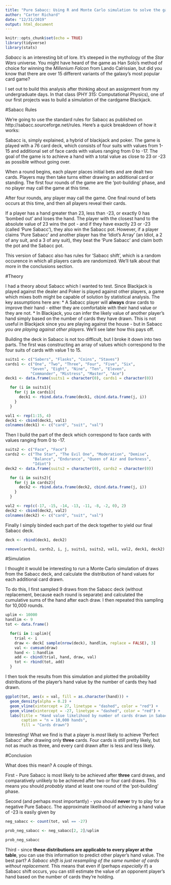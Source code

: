 ```yaml
---
title: "Pure Sabacc: Using R and Monte Carlo simulation to solve the galaxy's greatest card game"
author: "Carter Richard"
date: "12/31/2019"
output: html_document
---
```


```r
knitr::opts_chunk$set(echo = TRUE)
library(tidyverse)
library(stats)

```

*Sabacc* is an interesting bit of lore. It's steeped in the mythology of the *Star Wars* universe.  You might have heard of the game as Han Solo's method of choice for winning the *Millenium Falcon* from Lando Calrissian, but did you know that there are over 15 different variants of the galaxy's most popular card game?

I set out to build this analysis after thinking about an assignment from my undergraduate days. In that class (PHY 315: Computational Physics), one of our first projects was to build a simulation of the cardgame Blackjack. 

#Sabacc Rules

We're going to use the standard rules for Sabacc as published on http://sabacc.sourceforge.net/rules. Here's a quick breakdown of how it works:
  
  Sabacc is, simply explained, a hybrid of blackjack and poker. The game is played with a 76 card deck, which consists of four suits with values from 1-15 and additional set of face cards with values ranging from 0 to -17. The goal of the game is to achieve a hand with a total value as close to 23 or -23 as possible without going over.
  
  When a round begins, each player places initial bets and are dealt two cards. Players may then take turns either drawing an additional card or standing. The first four rounds of the game are the 'pot-building' phase, and no player may call the game at this time.
  
  After four rounds, any player may call the game. One final round of bets occurs at this time, and then all players reveal their cards.
  
  If a player has a hand greater than 23, less than -23, or exactly 0 has 'bombed out' and loses the hand. The player with the closest hand to the absolute value of 23 wins the pot - and if they have exactly 23 or -23 (called 'Pure Sabacc'), they also win the Sabacc pot. However, if a player claims 'Pure Sabacc' and another player has the 'Idiot's Array' (an Idiot, a 2 of any suit, and a 3 of any suit), they beat the 'Pure Sabacc' and claim both the pot and the Sabacc pot.
  
  This version of Sabacc also has rules for 'Sabacc shift', which is a random occurence in which all players cards are randomized. We'll talk about that more in the conclusions section.
  
#Theory

  I had a theory about Sabacc which I wanted to test. Since Blackjack is played against the dealer and Poker is played against other players, a game which mixes both might be capable of solution by statistical analysis. The key assumptions here are:
  * A Sabacc player will **always** draw cards to improve their hand - either they are comfortable with their hand value or they are not.
  * In Blackjack, you can infer the likely value of another player's hand simply based on the number of cards they have drawn. This is not useful in Blackjack since you are playing against the house - but in Sabacc *you are playing against other players*. We'll see later how this pays off.
  
Building the deck in Sabacc is not too difficult, but I broke it down into two parts. The first was constructing an array of values which correspond to the four suits of cards with value 1 to 15.

```r
suits1 <- c("Sabers", "Flasks", "Coins", "Staves")
cards1 <- c("One", "Two", "Three", "Four", "Five", "Six",
           "Seven", "Eight", "Nine", "Ten", "Eleven",
           "Commander", "Mistress", "Master", "Ace")
deck1 <- data.frame(suits1 = character(0), cards1 = character(0))

  for (i in suits1){
    for (j in cards1){
      deck1 <- rbind.data.frame(deck1, cbind.data.frame(j, i))
    }
  }

val1 <- rep(1:15, 4)
deck1 <- cbind(deck1, val1)
colnames(deck1) <- c("card", "suit", "val")
```

Then I build the part of the deck which correspond to face cards with values ranging from 0 to -17. 

```r
suits2 <- c("Face", "Face")
cards2 <- c("The Star", "The Evil One", "Moderation", "Demise",
            "Balance", "Endurance", "Queen of Air and Darkness",
            "Idiot")
deck2 <- data.frame(suits2 = character(0), cards2 = character(0))

  for (i in suits2){
    for (j in cards2){
      deck2 <- rbind.data.frame(deck2, cbind.data.frame(j, i))
    }
  }

val2 <- rep(c(-17, -15, -14, -13, -11, -8, -2, 0), 2)
deck2 <- cbind(deck2, val2)
colnames(deck2) <- c("card", "suit", "val")
```

Finally I simply binded each part of the deck together to yield our final Sabacc deck.

```r
deck <- rbind(deck1, deck2)

remove(cards1, cards2, i, j, suits1, suits2, val1, val2, deck1, deck2)
```

#Simulation

I thought it would be interesting to run a Monte Carlo simulation of draws from the Sabacc deck, and calculate the distribution of hand values for each additional card drawn. 

To do this, I first sampled 9 draws from the Sabacc deck (without replacement, because each round is separate) and calculated the cumulative sums of the hand after each draw. I then repeated this sampling for 10,000 rounds.

```r
uplim <- 10000
handlim <- 9
tot <- data.frame()

  for(i in 1:uplim){
    trial <- i
    draw <- deck[ sample(nrow(deck), handlim, replace = FALSE), 3]
    val <- cumsum(draw)
    hand <- 1:handlim
    add <- cbind(trial, hand, draw, val)
    tot <- rbind(tot, add)
  }
```




I then took the results from this simulation and plotted the probability distributions of the player's hand value by the number of cards they had drawn.

```r

ggplot(tot, aes(x = val, fill = as.character(hand))) +
  geom_density(alpha = 0.2) +
  geom_vline(xintercept = 27, linetype = "dashed", color = "red") + 
  geom_vline(xintercept = -27, linetype = "dashed", color = "red") +
  labs(title = "Hand value likelihood by number of cards drawn in Sabacc",
       caption = "n = 10,000 hands",
       fill = "Cards drawn")

```


Interesting! What we find is that a player is *most* likely to achieve 'Perfect Sabacc' after drawing only **three** cards. Four cards is still pretty likely, but not as much as three, and every card drawn after is less and less likely. 

#Conclusion

What does this mean? A couple of things. 

First - Pure Sabacc is most likely to be achieved after **three** card draws, and comparatively unlikely to be achieved after two or four card draws. This means you should *probably* stand at least one round of the 'pot-building' phase.

Second (and perhaps most importantly) - you should **never** try to play for a negative Pure Sabacc. The approximate likelihood of achieving a hand value of -23 is easily given by 

```r
neg_sabacc <- count(tot, val == -27)

prob_neg_sabacc <- neg_sabacc[2, 2]/uplim

prob_neg_sabacc
```

Third - since **these distributions are applicable to every player at the table**, you can use this information to predict other player's hand value. The best part? *A Sabacc shift is just resampling of the same number of cards without replacement.* This means that even if (perhaps *especially* if) a Sabacc shift occurs, you can still estimate the value of an opponent player's hand based on the number of cards they're holding.